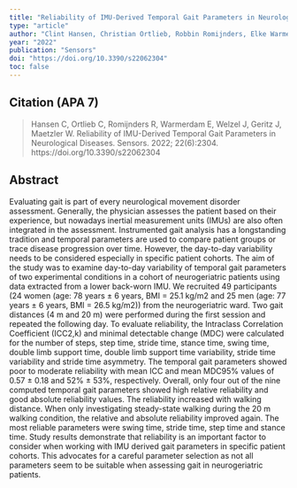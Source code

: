 ```yaml
---
title: "Reliability of IMU-Derived Temporal Gait Parameters in Neurological Diseases"
type: "article"
author: "Clint Hansen, Christian Ortlieb, Robbin Romijnders, Elke Warmerdam, Julius Welzel, Johanna Geritz, Walter Maetzler"
year: "2022"
publication: "Sensors"
doi: "https://doi.org/10.3390/s22062304"
toc: false
---
```


## Citation (APA 7)

> Hansen C, Ortlieb C, Romijnders R, Warmerdam E, Welzel J, Geritz J, Maetzler W. Reliability of IMU-Derived Temporal Gait Parameters in Neurological Diseases. Sensors. 2022; 22(6):2304. https://doi.org/10.3390/s22062304

## Abstract

Evaluating gait is part of every neurological movement disorder assessment. Generally, the physician assesses the patient based on their experience, but nowadays inertial measurement units (IMUs) are also often integrated in the assessment. Instrumented gait analysis has a longstanding tradition and temporal parameters are used to compare patient groups or trace disease progression over time. However, the day-to-day variability needs to be considered especially in specific patient cohorts. The aim of the study was to examine day-to-day variability of temporal gait parameters of two experimental conditions in a cohort of neurogeriatric patients using data extracted from a lower back-worn IMU. We recruited 49 participants (24 women (age: 78 years ± 6 years, BMI = 25.1 kg/m2 and 25 men (age: 77 years ± 6 years, BMI = 26.5 kg/m2)) from the neurogeriatric ward. Two gait distances (4 m and 20 m) were performed during the first session and repeated the following day. To evaluate reliability, the Intraclass Correlation Coefficient (ICC2,k) and minimal detectable change (MDC) were calculated for the number of steps, step time, stride time, stance time, swing time, double limb support time, double limb support time variability, stride time variability and stride time asymmetry. The temporal gait parameters showed poor to moderate reliability with mean ICC and mean MDC95% values of 0.57 ± 0.18 and 52% ± 53%, respectively. Overall, only four out of the nine computed temporal gait parameters showed high relative reliability and good absolute reliability values. The reliability increased with walking distance. When only investigating steady-state walking during the 20 m walking condition, the relative and absolute reliability improved again. The most reliable parameters were swing time, stride time, step time and stance time. Study results demonstrate that reliability is an important factor to consider when working with IMU derived gait parameters in specific patient cohorts. This advocates for a careful parameter selection as not all parameters seem to be suitable when assessing gait in neurogeriatric patients.
